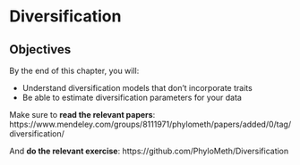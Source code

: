 # Diversification

## Objectives

By the end of this chapter, you will:

* Understand diversification models that don't incorporate traits
* Be able to estimate diversification parameters for your data

Make sure to **read the relevant papers**: https://www.mendeley.com/groups/8111971/phylometh/papers/added/0/tag/diversification/  

And **do the relevant exercise**:
https://github.com/PhyloMeth/Diversification
